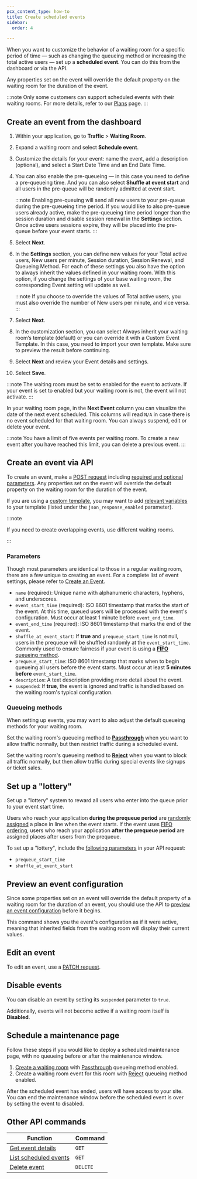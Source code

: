```yaml
---
pcx_content_type: how-to
title: Create scheduled events
sidebar:
  order: 4

---
```


When you want to customize the behavior of a waiting room for a specific period of time — such as changing the queueing method or increasing the total active users — set up a **scheduled event**. You can do this from the dashboard or via the API.

Any properties set on the event will override the default property on the waiting room for the duration of the event.

:::note
Only some customers can support scheduled events with their waiting rooms. For more details, refer to our [Plans](/waiting-room/plans/) page.
:::

## Create an event from the dashboard

1. Within your application, go to **Traffic** > **Waiting Room**.

2. Expand a waiting room  and select **Schedule event**.

3. Customize the details for your event: name the event, add a description (optional), and select a Start Date Time and an End Date Time.

4. You can also enable the pre-queueing — in this case you need to define a pre-queueing time. And you can also select **Shuffle at event start** and all users in the pre-queue will be randomly admitted at event start.

   :::note
   Enabling pre-queuing will send all new users to your pre-queue during the pre-queueing time period. If you would like to also pre-queue users already active, make the pre-queueing time period longer than the session duration and disable session renewal in the **Settings** section. Once active users sessions expire, they will be placed into the pre-queue before your event starts.
   :::

5. Select **Next**.

6. In the **Settings** section, you can define new values for your Total active users, New users per minute, Session duration, Session Renewal, and Queueing Method. For each of these settings you also have the option to always inherit the values defined in your waiting room. With this option, if you change the settings of your base waiting room, the corresponding Event setting will update as well.

   :::note
   If you choose to override the values of Total active users, you must also override the number of New users per minute, and vice versa.
   :::

7. Select **Next**.

8. In the customization section, you can select Always inherit your waiting room’s template (default) or you can override it with a Custom Event Template. In this case, you need to import your own template. Make sure to preview the result before continuing.

9. Select **Next** and review your Event details and settings.

10. Select **Save**.

:::note
The waiting room must be set to enabled for the event to activate. If your event is set to enabled but your waiting room is not, the event will not activate.
:::

In your waiting room page, in the **Next Event** column you can visualize the date of the next event scheduled. This columns will read `N/A` in case there is no event scheduled for that waiting room. You can always suspend, edit or delete your event.

:::note
You have a limit of five events per waiting room. To create a new event after you have reached this limit, you can delete a previous event.
:::

## Create an event via API

To create an event, make a [POST request](/api/resources/waiting_rooms/subresources/events/methods/create/) including [required and optional parameters](#parameters). Any properties set on the event will override the default property on the waiting room for the duration of the event.

If you are using a [custom template](/waiting-room/how-to/customize-waiting-room/#custom-waiting-room), you may want to add [relevant variables](/api/resources/waiting_rooms/methods/update/) to your template (listed under the `json_response_enabled` parameter).

:::note


If you need to create overlapping events, use different waiting rooms.


:::

### Parameters

Though most parameters are identical to those in a regular waiting room, there are a few unique to creating an event. For a complete list of event settings, please refer to [Create an Event](/api/resources/waiting_rooms/subresources/events/methods/create/).

* `name` (required): Unique name with alphanumeric characters, hyphens, and underscores.
* `event_start_time` (required): ISO 8601 timestamp that marks the start of the event. At this time, queued users will be processed with the event's configuration. Must occur at least 1 minute before `event_end_time`.
* `event_end_time` (required): ISO 8601 timestamp that marks the end of the event.
* `shuffle_at_event_start`: If **true** and `prequeue_start_time` is not null, users in the prequeue will be shuffled randomly at the `event_start_time`. Commonly used to ensure fairness if your event is using a [**FIFO** queueing method](#set-up-a-lottery).
* `prequeue_start_time`: ISO 8601 timestamp that marks when to begin queueing all users before the event starts. Must occur at least **5 minutes before** `event_start_time`.
* `description`: A text description providing more detail about the event.
* `suspended`: If **true**, the event is ignored and traffic is handled based on the waiting room's typical configuration.

### Queueing methods

When setting up events, you may want to also adjust the default queueing methods for your waiting room.

Set the waiting room's queueing method to [**Passthrough**](/waiting-room/reference/queueing-methods/#passthrough) when you want to allow traffic normally, but then restrict traffic during a scheduled event.

Set the waiting room's queueing method to [**Reject**](/waiting-room/reference/queueing-methods/#reject) when you want to block all traffic normally, but then allow traffic during special events like signups or ticket sales.

## Set up a "lottery"

Set up a "lottery" system to reward all users who enter into the queue prior to your event start time.

Users who reach your application **during the prequeue period** are [randomly assigned](/waiting-room/reference/queueing-methods/#random) a place in line when the event starts. If the event uses [FIFO ordering](/waiting-room/reference/queueing-methods/#first-in-first-out-fifo), users who reach your application **after the prequeue period** are assigned places after users from the prequeue.

To set up a "lottery", include the [following parameters](#parameters) in your API request:

* `prequeue_start_time`
* `shuffle_at_event_start`

## Preview an event configuration

Since some properties set on an event will override the default property of a waiting room for the duration of an event, you should use the API to [preview an event configuration](/api/resources/waiting_rooms/subresources/events/subresources/details/methods/get/) before it begins.

This command shows you the event's configuration as if it were active, meaning that inherited fields from the waiting room will display their current values.

## Edit an event

To edit an event, use a [PATCH request](/api/resources/waiting_rooms/subresources/events/methods/edit/).

## Disable events

You can disable an event by setting its `suspended` parameter to `true`.

Additionally, events will not become active if a waiting room itself is **Disabled**.

## Schedule a maintenance page

Follow these steps if you would like to deploy a scheduled maintenance page, with no queueing before or after the maintenance window.

1. [Create a waiting room](/waiting-room/how-to/create-waiting-room/) with [Passthrough](/waiting-room/reference/queueing-methods/#passthrough) queueing method enabled.
2. Create a waiting room event for this room with [Reject](/waiting-room/reference/queueing-methods/#reject) queueing method enabled.

After the scheduled event has ended, users will have access to your site.  You can end the maintenance window before the scheduled event is over by setting the event to disabled.

## Other API commands

| Function                                                          | Command  |
| ----------------------------------------------------------------- | -------- |
| [Get event details](/api/resources/waiting_rooms/subresources/events/methods/get/)   | `GET`    |
| [List scheduled events](/api/resources/waiting_rooms/subresources/events/methods/list/) | `GET`    |
| [Delete event](/api/resources/waiting_rooms/subresources/events/methods/delete/)         | `DELETE` |
